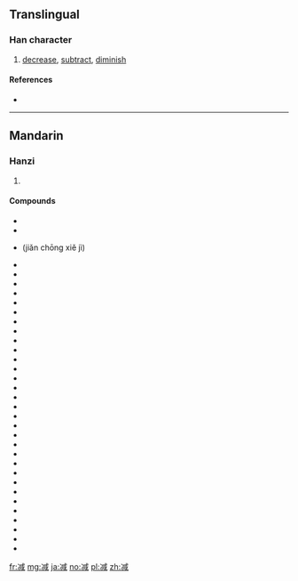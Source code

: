{{also|減}}
==Translingual==

===Han character===
{{Han char|rn=15|rad=冫|as=09|sn=11|four=|canj=IMIHR|ids=⿰冫咸}}

# [[decrease]], [[subtract]], [[diminish]]

====References====
* {{Han ref|kx=0133.020|dkj=01675|dj=0297.070|hdz=10299.180|uh=51CF|ud=20943}}

----

==Mandarin==

===Hanzi===
{{cmn-hanzi|tra=減|pin=[[jiǎn]] ([[jian3]])|wg=chien<sup>3</sup>}}

# {{defn|lang=cmn|sort=冫09}}

====Compounds====
* {{l|cmn|减半}}
* {{l|cmn|减产|tr=jiǎnchǎn}}
* {{l|cmn|减充血剂}} (jiǎn chōng xiě jì)
* {{l|cmn|减除}}
* {{l|cmn|减低}}
* {{l|cmn|减额}}
* {{l|cmn|减法}}
* {{l|cmn|减肥|tr=jiǎnféi}}
* {{l|cmn|减号}}
* {{l|cmn|减河}}
* {{l|cmn|减缓}}
* {{l|cmn|减价|tr=jiǎnjià}}
* {{l|cmn|减慢}}
* {{l|cmn|减免}}
* {{l|cmn|减轻|tr=jiǎnqīng}}
* {{l|cmn|减却}}
* {{l|cmn|减弱|tr=jiǎnruò}}
* {{l|cmn|减色}}
* {{l|cmn|减少|tr=jiǎnshǎo}}
* {{l|cmn|减数}}
* {{l|cmn|减数分裂}}
* {{l|cmn|减税}}
* {{l|cmn|减速|tr=jiǎnsù}}
* {{l|cmn|减速剂}}
* {{l|cmn|减速运动}}
* {{l|cmn|减损}}
* {{l|cmn|减缩}}
* {{l|cmn|减退}}
* {{l|cmn|减薪}}
* {{l|cmn|减刑}}
* {{l|cmn|减削}}
* {{l|cmn|减压}}
* {{l|cmn|减员}}
* {{l|cmn|减震器}}

[[fr:减]]
[[mg:减]]
[[ja:减]]
[[no:减]]
[[pl:减]]
[[zh:减]]